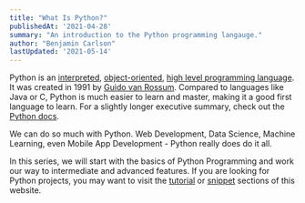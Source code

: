 ```yaml
---
title: "What Is Python?"
publishedAt: '2021-04-28'
summary: "An introduction to the Python programming langauge."
author: "Benjamin Carlson"
lastUpdated: '2021-05-14'
---
```


Python is an [interpreted](https://www.freecodecamp.org/news/compiled-versus-interpreted-languages/), [object-oriented](https://en.wikipedia.org/wiki/Object-oriented_programming#:~:text=Object%2Doriented%20programming%20(OOP),(often%20known%20as%20methods).), [high level programming language](https://www.geeksforgeeks.org/difference-between-high-level-and-low-level-languages/). It 
was created in 1991 by [Guido van Rossum](https://en.wikipedia.org/wiki/Guido_van_Rossum). Compared to languages like Java or C,
Python is much easier to learn and master, making it a good first language to learn. For a slightly longer executive summary, check
out the [Python docs](https://www.python.org/doc/essays/blurb/).

We can do so much with Python. Web Development, Data Science, Machine Learning, even Mobile App Development - Python really
does do it all.

In this series, we will start with the basics of Python Programming and work our way to intermediate and advanced features. If you
are looking for Python projects, you may want to visit the [tutorial](/tutorials) or [snippet](/snippets) sections of this website.